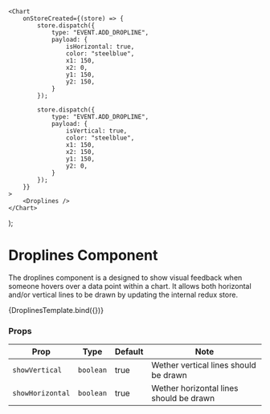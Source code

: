 <!--- Droplines.stories.mdx --->



<Meta title="Components/Droplines" component={Droplines} />

    <Chart
        onStoreCreated={(store) => {
            store.dispatch({
                type: "EVENT.ADD_DROPLINE",
                payload: {
                    isHorizontal: true,
                    color: "steelblue",
                    x1: 150,
                    x2: 0,
                    y1: 150,
                    y2: 150,
                }
            });

            store.dispatch({
                type: "EVENT.ADD_DROPLINE",
                payload: {
                    isVertical: true,
                    color: "steelblue",
                    x1: 150,
                    x2: 150,
                    y1: 150,
                    y2: 0,
                }
            });
        }}
    >
        <Droplines />
    </Chart>

);

# Droplines Component

The droplines component is a designed to show visual feedback when someone hovers over a data point within a chart. It allows both horizontal and/or vertical lines to be drawn by updating the internal redux store.

<!-- const onStoreCreated = (store) => {
   // The store can now be acccessed. If you need dynamic access store
   // this value using a React useState hook.
};

<Chart onStoreCreated={onStoreCreated} ...>
  ...
</Chart> -->

<Story name="Droplines" args={{}}>
    {DroplinesTemplate.bind({})}
</Story>

### Props

| Prop             | Type      | Default | Note                                    |
| ---------------- | --------- | ------- | --------------------------------------- |
| `showVertical`   | `boolean` | true    | Wether vertical lines should be drawn   |
| `showHorizontal` | `boolean` | true    | Wether horizontal lines should be drawn |

<br />
